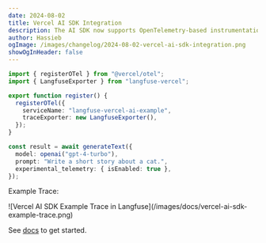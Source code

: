 ```yaml
---
date: 2024-08-02
title: Vercel AI SDK Integration
description: The AI SDK now supports OpenTelemetry-based instrumentation. With the new LangfuseExporter, you can easily collect these traces in Langfuse.
author: Hassieb
ogImage: /images/changelog/2024-08-02-vercel-ai-sdk-integration.png
showOgInHeader: false
---
```



<ChangelogHeader />

```ts filename="instrumentation.ts" {7}
import { registerOTel } from "@vercel/otel";
import { LangfuseExporter } from "langfuse-vercel";

export function register() {
  registerOTel({
    serviceName: "langfuse-vercel-ai-example",
    traceExporter: new LangfuseExporter(),
  });
}
```

```ts {4}
const result = await generateText({
  model: openai("gpt-4-turbo"),
  prompt: "Write a short story about a cat.",
  experimental_telemetry: { isEnabled: true },
});
```

Example Trace:

<Frame fullWidth>
  ![Vercel AI SDK Example Trace in
  Langfuse](/images/docs/vercel-ai-sdk-example-trace.png)
</Frame>

See [docs](/integrations/frameworks/vercel-ai-sdk) to get started.
